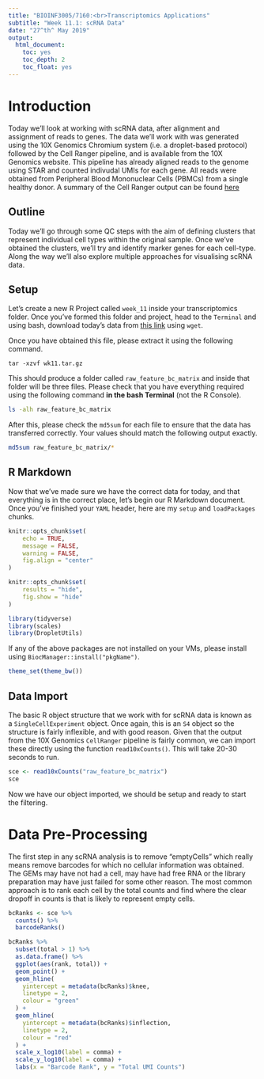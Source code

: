 ```yaml
---
title: "BIOINF3005/7160:<br>Transcriptomics Applications"
subtitle: "Week 11.1: scRNA Data"
date: "27^th^ May 2019"
output: 
  html_document: 
    toc: yes
    toc_depth: 2
    toc_float: yes
---
```


# Introduction

Today we'll look at working with scRNA data, after alignment and assignment of reads to genes.
The data we'll work with was generated using the 10X Genomics Chromium system (i.e. a droplet-based protocol) followed by the Cell Ranger pipeline, and is available from the 10X Genomics website.
This pipeline has already aligned reads to the genome using STAR and counted indivudal UMIs for each gene.
All reads were obtained from Peripheral Blood Mononuclear Cells (PBMCs) from a single healthy donor.
A summary of the Cell Ranger output can be found [here](http://cf.10xgenomics.com/samples/cell-exp/3.0.0/pbmc_1k_v3/pbmc_1k_v3_web_summary.html)


## Outline

Today we'll go through some QC steps with the aim of defining clusters that represent individual cell types within the original sample.
Once we've obtained the clusters, we'll try and identify marker genes for each cell-type.
Along the way we'll also explore multiple approaches for visualising scRNA data.

## Setup

Let's create a new R Project called `week_11` inside your transcriptomics folder.
Once you've formed this folder and project, head to the `Terminal` and using bash, download today's data from [this link](data/wk11.tar.gz) using `wget`.

Once you have obtained this file, please extract it using the following command.

```
tar -xzvf wk11.tar.gz
```

This should produce a folder called `raw_feature_bc_matrix` and inside that folder will be three files.
Please check that you have everything required using the following command **in the bash Terminal** (not the R Console).

```bash
ls -alh raw_feature_bc_matrix
```

After this, please check the `md5sum` for each file to ensure that the data has transferred correctly.
Your values should match the following output exactly.

```bash
md5sum raw_feature_bc_matrix/*
```

## R Markdown

Now that we've made sure we have the correct data for today, and that everything is in the correct place, let's begin our R Markdown document.
Once you've finished your `YAML` header, here are my `setup` and `loadPackages` chunks.

```r
knitr::opts_chunk$set(
    echo = TRUE, 
    message = FALSE, 
    warning = FALSE,
    fig.align = "center"
)
```

```r
knitr::opts_chunk$set(
    results = "hide",
    fig.show = "hide"
)
```

```r
library(tidyverse)
library(scales)
library(DropletUtils)
```

If any of the above packages are not installed on your VMs, please install using `BiocManager::install("pkgName")`.

```r
theme_set(theme_bw())
```


## Data Import

The basic R object structure that we work with for scRNA data is known as a `SingleCellExperiment` object.
Once again, this is an `S4` object so the structure is fairly inflexible, and with good reason.
Given that the output from the 10X Genomics `CellRanger` pipeline is fairly common, we can import these directly using the function `read10xCounts()`.
This will take 20-30 seconds to run.

```r
sce <- read10xCounts("raw_feature_bc_matrix")
sce
```

Now we have our object imported, we should be setup and ready to start the filtering.


# Data Pre-Processing

The first step in any scRNA analysis is to remove "emptyCells" which really means remove barcodes for which no cellular information was obtained.
The GEMs may have not had a cell, may have had free RNA or the library preparation may have just failed for some other reason.
The most common approach is to rank each cell by the total counts and find where the clear dropoff in counts is that is likely to represent empty cells.

```r
bcRanks <- sce %>%
  counts() %>%
  barcodeRanks()
```

```r
bcRanks %>%
  subset(total > 1) %>%
  as.data.frame() %>%
  ggplot(aes(rank, total)) +
  geom_point() +
  geom_hline(
    yintercept = metadata(bcRanks)$knee,
    linetype = 2,
    colour = "green"
  ) +
  geom_hline(
    yintercept = metadata(bcRanks)$inflection,
    linetype = 2,
    colour = "red"
  ) +
  scale_x_log10(label = comma) +
  scale_y_log10(label = comma) +
  labs(x = "Barcode Rank", y = "Total UMI Counts")
```

